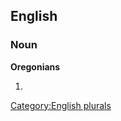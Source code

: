 ==English==

===Noun===
'''Oregonians'''

# {{plural of|[[Oregonian]]}}

[[Category:English plurals]]
